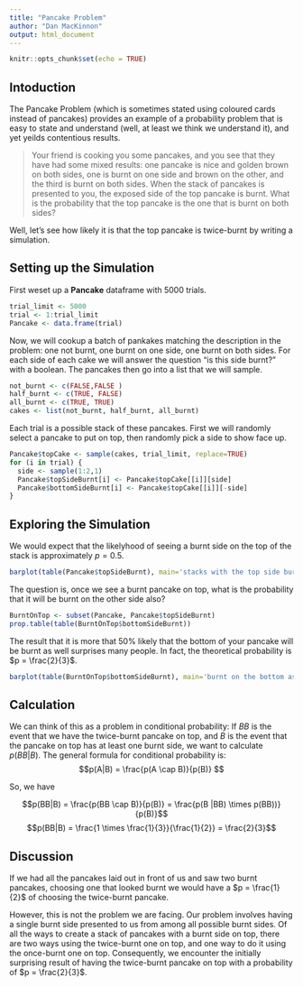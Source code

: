 ```yaml
---
title: "Pancake Problem"
author: "Dan MacKinnon"
output: html_document
---
```


```r
knitr::opts_chunk$set(echo = TRUE)
```

## Intoduction

The Pancake Problem (which is sometimes stated using coloured cards instead of pancakes) provides an example of a probability problem that is easy to state and understand (well, at least we think we understand it), and yet yeilds contentious results.

>Your friend is cooking you some pancakes, and you see that they have had some mixed results: one pancake is nice and golden brown on both sides, one is burnt on one side and brown on the other, and the third is burnt on both sides. When the stack of pancakes is presented to you, the exposed side of the top pancake is burnt. What is the probability that the top pancake is the one that is burnt on both sides? 

Well, let's see how likely it is that the top pancake is twice-burnt by writing  a simulation.

## Setting up the Simulation

First weset up a **Pancake** dataframe with 5000 trials.
```r
trial_limit <- 5000
trial <- 1:trial_limit
Pancake <- data.frame(trial)
```

Now, we will cookup a batch of pankakes matching the description in the problem: one not burnt, one burnt on one side, one burnt on both sides. For each side of each cake we will answer the question "is this side burnt?" with a boolean. The pancakes then go into a list that we will sample.

```r
not_burnt <- c(FALSE,FALSE )
half_burnt <- c(TRUE, FALSE)
all_burnt <- c(TRUE, TRUE)
cakes <- list(not_burnt, half_burnt, all_burnt)

```

Each trial is a possible stack of these pancakes. First we will randomly select a pancake to put on top, then randomly pick a side to show face up.
```r
Pancake$topCake <- sample(cakes, trial_limit, replace=TRUE) 
for (i in trial) { 
  side <- sample(1:2,1)
  Pancake$topSideBurnt[i] <- Pancake$topCake[[i]][side]
  Pancake$bottomSideBurnt[i] <- Pancake$topCake[[i]][-side]
} 

```

## Exploring the Simulation
We would expect that the likelyhood of seeing a burnt side on the top of the stack is approximately $p=0.5$.

```r
barplot(table(Pancake$topSideBurnt), main='stacks with the top side burnt')
```

The question is, once we see a burnt pancake on top, what is the probability that it will be burnt on the other side also?

```r
BurntOnTop <- subset(Pancake, Pancake$topSideBurnt)
prop.table(table(BurntOnTop$bottomSideBurnt))
```

The result that it is more that 50% likely that the bottom of  your pancake will be burnt as well surprises many people. In fact, the theoretical probability is $p = \frac{2}{3}$.

```r
barplot(table(BurntOnTop$bottomSideBurnt), main='burnt on the bottom as well')
```


## Calculation

We can think of this as a problem in conditional probability: If $BB$ is the event that we have the twice-burnt pancake on top, and $B$ is the event that the pancake on top has at least one burnt side, we want to calculate $p(BB|B)$. 
The general formula for conditional probability is:
$$p(A|B) = \frac{p(A \cap B)}{p(B)} $$

So, we have

$$p(BB|B) = \frac{p(BB \cap B)}{p(B)} = \frac{p(B |BB) \times p(BB))}{p(B)}$$
$$p(BB|B) = \frac{1 \times \frac{1}{3}}{\frac{1}{2}} = \frac{2}{3}$$

## Discussion

If we had all the pancakes laid out in front of us and saw two burnt pancakes, choosing one that looked burnt we would have a $p = \frac{1}{2}$ of choosing the twice-burnt pancake. 

However, this is not the problem we are facing. Our problem involves having a single burnt side presented to us from among all possible burnt sides. Of all the ways to create a stack of pancakes with a burnt side on top, there are two ways using the twice-burnt one on top, and one way to do it using the once-burnt one on top. Consequently, we encounter the initially surprising result of having the twice-burnt pancake on top with a probability of $p = \frac{2}{3}$.